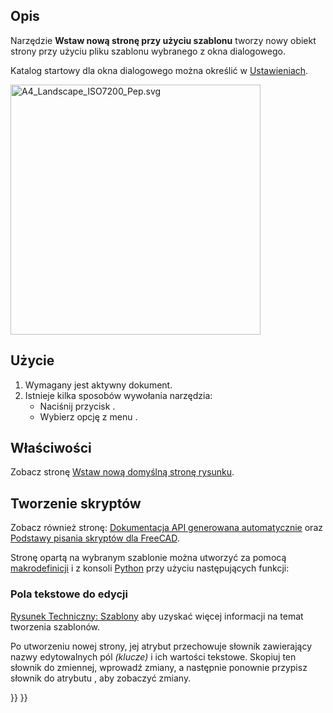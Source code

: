 <languages/>
{{Docnav
|[[TechDraw_PageDefault/pl|Wstaw nową domyślna stronę rysunku]]
|[[TechDraw_FillTemplateFields/pl|Wypełnij pola szablonu]]
|[[TechDraw_Workbench/pl|środowisko pracy Rysunek Techniczny]]
|IconL=TechDraw_PageDefault.svg
|IconR=TechDraw_FillTemplateFields.svg
|IconC=Workbench_TechDraw.svg
}}

{{GuiCommand
|Name=TechDraw PageTemplate
|Name/pl=Rysunek Techniczny: Wstaw nową stronę przy użyciu szablonu
|MenuLocation=Rysunek Techniczny → Strona → Wstaw nową stronę przy użyciu szablonu
|Workbenches=[[TechDraw_Workbench/pl|Rysunek Techniczny]]
|SeeAlso=[[TechDraw_PageDefault/pl|Wstaw nową domyślna stronę rysunku]], [[TechDraw_Templates/pl|Szablony]]
}}

<span id="Description"></span>
==Opis==

Narzędzie '''Wstaw nową stronę przy użyciu szablonu''' tworzy nowy obiekt strony przy użyciu pliku szablonu wybranego z okna dialogowego.

Katalog startowy dla okna dialogowego można określić w [[TechDraw_Preferences/pl|Ustawieniach]].

[[Image:A4_Landscape_ISO7200_Pep.svg|400px]]
{{Caption|Jeden z dołączonych szablonów: A4_Landscape_ISO7200_Pep.svg}}

<span id="Usage"></span>
==Użycie==

# Wymagany jest aktywny dokument.
# Istnieje kilka sposobów wywołania narzędzia:
#* Naciśnij przycisk {{Button|[[Image:TechDraw PageTemplate.svg|16px]] '''Wstaw nową stronę przy użyciu szablonu'''}}.
#* Wybierz opcję  z menu {{MenuCommand|Rysunek Techniczny → Strona → [[Image:TechDraw_PageTemplate.svg|16px]] Wstaw nową stronę przy użyciu szablonu}}.

<span id="Properties"></span>
==Właściwości==

Zobacz stronę [[TechDraw_PageDefault/pl#Właściwości|Wstaw nową domyślną stronę rysunku]].

<span id="Scripting"></span>
==Tworzenie skryptów==

Zobacz również stronę: [https://freecad.github.io/SourceDoc/ Dokumentacja API generowana automatycznie] oraz [[FreeCAD_Scripting_Basics/pl|Podstawy pisania skryptów dla FreeCAD]].

Stronę opartą na wybranym szablonie można utworzyć za pomocą [[Macros/pl|makrodefinicji]] i z konsoli [[Python/pl|Python]] przy użyciu następujących funkcji:

{{Code|code=
import FreeCAD as App
from PySide import QtGui

doc = App.ActiveDocument
default_dir = App.getResourceDir() + "Mod/TechDraw/Templates"
param = App.ParamGet("User parameter:BaseApp/Preferences/Mod/TechDraw/Files")
template_dir = param.GetString("TemplateDir", default_dir)

template_file = QtGui.QFileDialog.getOpenFileName(QtGui.QApplication.activeWindow(),
                                                  "Select a Template File", 
                                                  template_dir,
                                                  "Template (*.svg)")
                                                  
page = doc.addObject("TechDraw::DrawPage", "Page")
template = doc.addObject("TechDraw::DrawSVGTemplate", "Template")
template.Template = template_file[0]
page.Template = template

doc.recompute()
}}

<span id="Editable_text_fields"></span>
===Pola tekstowe do edycji===

{{Emphasis|Zobacz również:}} [[TechDraw_Templates/pl|Rysunek Techniczny: Szablony]] aby uzyskać więcej informacji na temat tworzenia szablonów.

Po utworzeniu nowej strony, jej atrybut {{incode|Template}} przechowuje słownik {{incode|EditableTexts}} zawierający nazwy edytowalnych pól ''(klucze)'' i ich wartości tekstowe. Skopiuj ten słownik do zmiennej, wprowadź zmiany, a następnie ponownie przypisz słownik do atrybutu {{incode|EditableTexts}}, aby zobaczyć zmiany.

{{Code|code=
page = FreeCAD.ActiveDocument.Page
texts = page.Template.EditableTexts

for key, value in texts.items():
    print("{0} = {1}".format(key, value))

texts["FC-Title"] = "The title of my page"
page.Template.EditableTexts = texts
}}


{{Docnav
|[[TechDraw_PageDefault/pl|Wstaw nową domyślna stronę rysunku]]
|[[TechDraw_FillTemplateFields/pl|Wypełnij pola szablonu]]
|[[TechDraw_Workbench/pl|środowisko pracy Rysunek Techniczny]]
|IconL=TechDraw_PageDefault.svg
|IconR=TechDraw_FillTemplateFields.svg
|IconC=Workbench_TechDraw.svg
}}

{{TechDraw Tools navi{{#translation:}}}}
{{Userdocnavi{{#translation:}}}}
{{clear}}